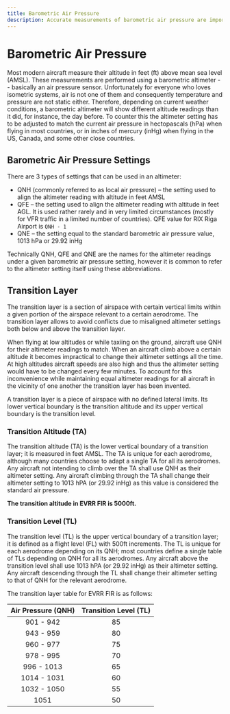 ```yaml
---
title: Barometric Air Pressure
description: Accurate measurements of barometric air pressure are important to maintain vertical separation between aircraft. The transition layer allows to avoid conflicts due to misaligned altimeter settings both below and above the transition layer.
---
```


# Barometric Air Pressure

Most modern aircraft measure their altitude in feet (ft) above mean sea level (AMSL). These measurements are performed using a barometric altimeter -- basically an air pressure sensor. Unfortunately for everyone who loves isometric systems, air is not one of them and consequently temperature and pressure are not static either. Therefore, depending on current weather conditions, a barometric altimeter will show different altitude readings than it did, for instance, the day before. To counter this the altimeter setting has to be adjusted to match the current air pressure in hectopascals (hPa) when flying in most countries, or in inches of mercury (inHg) when flying in the US, Canada, and some other close countries.

## Barometric Air Pressure Settings

There are 3 types of settings that can be used in an altimeter:

- QNH (commonly referred to as local air pressure) – the setting used to align the altimeter reading with altitude in feet AMSL
- QFE – the setting used to align the altimeter reading with altitude in feet AGL. It is used rather rarely and in very limited circumstances (mostly for VFR traffic in a limited number of countries). QFE value for RIX Riga Airport is `QNH - 1`
- QNE – the setting equal to the standard barometric air pressure value, 1013 hPa or 29.92 inHg

Technically QNH, QFE and QNE are the names for the altimeter readings under a given barometric air pressure setting, however it is common to refer to the altimeter setting itself using these abbreviations.

## Transition Layer

The transition layer is a section of airspace with certain vertical limits within a given portion of the airspace relevant to a certain aerodrome. The transition layer allows to avoid conflicts due to misaligned altimeter settings both below and above the transition layer.

When flying at low altitudes or while taxiing on the ground, aircraft use QNH for their altimeter readings to match. When an aircraft climb above a certain altitude it becomes impractical to change their altimeter settings all the time. At high altitudes aircraft speeds are also high and thus the altimeter setting would have to be changed every few minutes. To account for this inconvenience while maintaining equal altimeter readings for all aircraft in the vicinity of one another the transition layer has been invented.

A transition layer is a piece of airspace with no defined lateral limits. Its lower vertical boundary is the transition altitude and its upper vertical boundary is the transition level.

### Transition Altitude (TA)

The transition altitude (TA) is the lower vertical boundary of a transition layer; it is measured in feet AMSL. The TA is unique for each aerodrome, although many countries choose to adapt a single TA for all its aerodromes. Any aircraft not intending to climb over the TA shall use QNH as their altimeter setting. Any aircraft climbing through the TA shall change their altimeter setting to 1013 hPA (or 29.92 inHg) as this value is considered the standard air pressure.

**The transition altitude in EVRR FIR is 5000ft.**

### Transition Level (TL)

The transition level (TL) is the upper vertical boundary of a transition layer; it is defined as a flight level (FL) with 500ft increments. The TL is unique for each aerodrome depending on its QNH; most countries define a single table of TLs depending on QNH for all its aerodromes. Any aircraft above the transition level shall use 1013 hPA (or 29.92 inHg) as their altimeter setting. Any aircraft descending through the TL shall change their altimeter setting to that of QNH for the relevant aerodrome.

The transition layer table for EVRR FIR is as follows:

| Air Pressure (QNH) | Transition Level (TL) |
| :----------------: | :-------------------: |
|     901 - 942      |          85           |
|     943 - 959      |          80           |
|     960 - 977      |          75           |
|     978 - 995      |          70           |
|     996 - 1013     |          65           |
|    1014 - 1031     |          60           |
|    1032 - 1050     |          55           |
|        1051        |          50           |
